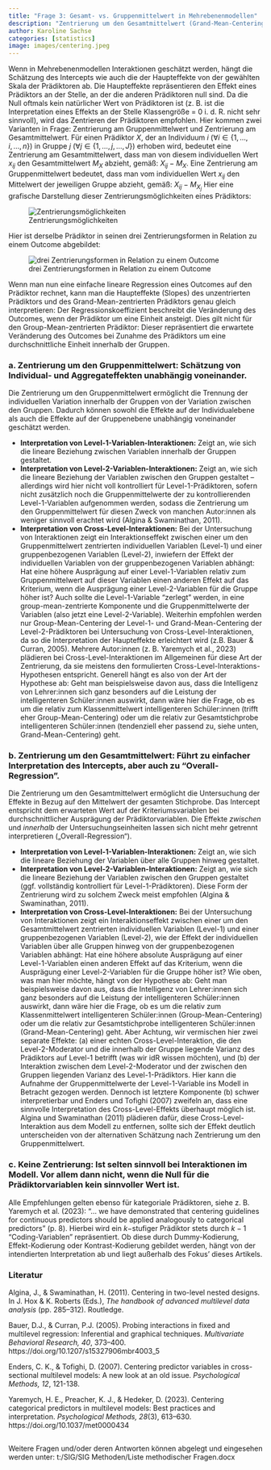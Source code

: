 ```yaml
---
title: "Frage 3: Gesamt- vs. Gruppenmittelwert in Mehrebenenmodellen"
description: "Zentrierung um den Gesamtmittelwert (Grand-Mean-Centering) oder um den Gruppenmittelwert (Group-Mean-Centering) und Bedeutung für Interaktionen in Mehrebenenmodellen"
author: Karoline Sachse
categories: [statistics]
image: images/centering.jpeg
---
```


Wenn in Mehrebenenmodellen Interaktionen geschätzt werden, hängt die Schätzung des Intercepts wie auch die der Haupteffekte von der gewählten Skala der Prädiktoren ab. Die Haupteffekte repräsentieren den Effekt eines Prädiktors an der Stelle, an der die anderen Prädiktoren null sind. Da die Null oftmals kein natürlicher Wert von Prädiktoren ist (z. B. ist die Interpretation eines Effekts an der Stelle Klassengröße = 0 i. d. R. nicht sehr sinnvoll), wird das Zentrieren der Prädiktoren empfohlen. Hier kommen zwei Varianten in Frage: Zentrierung am Gruppenmittelwert und Zentrierung am Gesamtmittelwert. Für einen Prädiktor $X$, der an Individuum $i$ ($\forall i \in \{1,…,i,…,n\}$) in Gruppe $j$ ($\forall j \in \{1,…,j,…,J\}$) erhoben wird, bedeutet eine Zentrierung am Gesamtmittelwert, dass man von diesem individuellen Wert $x_{ij}$ den Gesamtmittelwert $M_X$ abzieht, gemäß: $X_{ij}-M_X$. Eine Zentrierung am Gruppenmittelwert bedeutet, dass man vom individuellen Wert $x_{ij}$ den Mittelwert der jeweiligen Gruppe abzieht, gemäß: $X_{ij}-M_{X_j}$ Hier eine grafische Darstellung dieser Zentrierungsmöglichkeiten eines Prädiktors:

![Zentrierungsmöglichkeiten](images/centering.jpeg)

Hier ist derselbe Prädiktor in seinen drei Zentrierungsformen in Relation zu einem Outcome abgebildet:

![drei Zentrierungsformen in Relation zu einem Outcome](images/centeringOverallRegression.jpeg)

Wenn man nun eine einfache lineare Regression eines Outcomes auf den Prädiktor rechnet, kann man die Haupteffekte (Slopes) des unzentrierten Prädiktors und des Grand-Mean-zentrierten Prädiktors genau gleich interpretieren: Der Regressionskoeffizient beschreibt die Veränderung des Outcomes, wenn der Prädiktor um eine Einheit ansteigt. Dies gilt nicht für den Group-Mean-zentrierten Prädiktor: Dieser repräsentiert die erwartete Veränderung des Outcomes bei Zunahme des Prädiktors um eine durchschnittliche Einheit innerhalb der Gruppen.

### a. Zentrierung um den Gruppenmittelwert: Schätzung von Individual- und Aggregateffekten unabhängig voneinander.

Die Zentrierung um den Gruppenmittelwert ermöglicht die Trennung der individuellen Variation innerhalb der Gruppen von der Variation zwischen den Gruppen. Dadurch können sowohl die Effekte auf der Individualebene als auch die Effekte auf der Gruppenebene unabhängig voneinander geschätzt werden.

-   **Interpretation von Level-1-Variablen-Interaktionen:** Zeigt an, wie sich die lineare Beziehung zwischen Variablen innerhalb der Gruppen gestaltet.
-   **Interpretation von Level-2-Variablen-Interaktionen:** Zeigt an, wie sich die lineare Beziehung der Variablen zwischen den Gruppen gestaltet – allerdings wird hier nicht voll kontrolliert für Level-1-Prädiktoren, sofern nicht zusätzlich noch die Gruppenmittelwerte der zu kontrollierenden Level-1-Variablen aufgenommen werden, sodass die Zentrierung um den Gruppenmittelwert für diesen Zweck von manchen Autor:innen als weniger sinnvoll erachtet wird (Algina & Swaminathan, 2011).
-   **Interpretation von Cross-Level-Interaktionen:** Bei der Untersuchung von Interaktionen zeigt ein Interaktionseffekt zwischen einer um den Gruppenmittelwert zentrierten individuellen Variablen (Level-1) und einer gruppenbezogenen Variablen (Level-2), inwiefern der Effekt der individuellen Variablen von der gruppenbezogenen Variablen abhängt: Hat eine höhere Ausprägung auf einer Level-1-Variablen relativ zum Gruppenmittelwert auf dieser Variablen einen anderen Effekt auf das Kriterium, wenn die Ausprägung einer Level-2-Variablen für die Gruppe höher ist? Auch sollte die Level-1-Variable "zerlegt" werden, in eine group-mean-zentrierte Komponente und die Gruppenmittelwerte der Variablen (also jetzt eine Level-2-Variable). Weiterhin empfohlen werden nur Group-Mean-Centering der Level-1- und Grand-Mean-Centering der Level-2-Prädiktoren bei Untersuchung von Cross-Level-Interaktionen, da so die Interpretation der Haupteffekte erleichtert wird (z.B. Bauer & Curran, 2005). Mehrere Autor:innen (z. B. Yaremych et al., 2023) plädieren bei Cross-Level-Interaktionen im Allgemeinen für diese Art der Zentrierung, da sie meistens den formulierten Cross-Level-Interaktions-Hypothesen entspricht. Generell hängt es also von der Art der Hypothese ab: Geht man beispielsweise davon aus, dass die Intelligenz von Lehrer:innen sich ganz besonders auf die Leistung der intelligenteren Schüler:innen auswirkt, dann wäre hier die Frage, ob es um die relativ zum Klassenmittelwert intelligenteren Schüler:innen (trifft eher Group-Mean-Centering) oder um die relativ zur Gesamtstichprobe intelligenteren Schüler:innen (tendenziell eher passend zu, siehe unten, Grand-Mean-Centering) geht.

### b. Zentrierung um den Gesamtmittelwert: Führt zu einfacher Interpretation des Intercepts, aber auch zu "Overall-Regression".

Die Zentrierung um den Gesamtmittelwert ermöglicht die Untersuchung der Effekte in Bezug auf den Mittelwert der gesamten Stichprobe. Das Intercept entspricht dem erwarteten Wert auf der Kriteriumsvariablen bei durchschnittlicher Ausprägung der Prädiktorvariablen. Die Effekte *zwischen* und *innerhalb* der Untersuchungseinheiten lassen sich nicht mehr getrennt interpretieren („Overall-Regression“).

-   **Interpretation von Level-1-Variablen-Interaktionen:** Zeigt an, wie sich die lineare Beziehung der Variablen über alle Gruppen hinweg gestaltet.
-   **Interpretation von Level-2-Variablen-Interaktionen:** Zeigt an, wie sich die lineare Beziehung der Variablen zwischen den Gruppen gestaltet (ggf. vollständig kontrolliert für Level-1-Prädiktoren). Diese Form der Zentrierung wird zu solchem Zweck meist empfohlen (Algina & Swaminathan, 2011).
-   **Interpretation von Cross-Level-Interaktionen:** Bei der Untersuchung von Interaktionen zeigt ein Interaktionseffekt zwischen einer um den Gesamtmittelwert zentrierten individuellen Variablen (Level-1) und einer gruppenbezogenen Variablen (Level-2), wie der Effekt der individuellen Variablen über alle Gruppen hinweg von der gruppenbezogenen Variablen abhängt: Hat eine höhere absolute Ausprägung auf einer Level-1-Variablen einen anderen Effekt auf das Kriterium, wenn die Ausprägung einer Level-2-Variablen für die Gruppe höher ist? Wie oben, was man hier möchte, hängt von der Hypothese ab: Geht man beispielsweise davon aus, dass die Intelligenz von Lehrer:innen sich ganz besonders auf die Leistung der intelligenteren Schüler:innen auswirkt, dann wäre hier die Frage, ob es um die relativ zum Klassenmittelwert intelligenteren Schüler:innen (Group-Mean-Centering) oder um die relativ zur Gesamtstichprobe intelligenteren Schüler:innen (Grand-Mean-Centering) geht. Aber Achtung, wir vermischen hier zwei separate Effekte: (a) einer echten Cross-Level-Interaktion, die den Level-2-Moderator und die innerhalb der Gruppe liegende Varianz des Prädiktors auf Level-1 betrifft (was wir idR wissen möchten), und (b) der Interaktion zwischen dem Level-2-Moderator und der zwischen den Gruppen liegenden Varianz des Level-1-Prädiktors. Hier kann die Aufnahme der Gruppenmittelwerte der Level-1-Variable ins Modell in Betracht gezogen werden. Dennoch ist letztere Komponente (b) schwer interpretierbar und Enders und Tofighi (2007) zweifeln an, dass eine sinnvolle Interpretation des Cross-Level-Effekts überhaupt möglich ist. Algina und Swaminathan (2011) plädieren dafür, diese Cross-Level-Interaktion aus dem Modell zu entfernen, sollte sich der Effekt deutlich unterscheiden von der alternativen Schätzung nach Zentrierung um den Gruppenmittelwert. 

### c. Keine Zentrierung: Ist selten sinnvoll bei Interaktionen im Modell. Vor allem dann nicht, wenn die Null für die Prädiktorvariablen kein sinnvoller Wert ist.

Alle Empfehlungen gelten ebenso für kategoriale Prädiktoren, siehe z. B. Yaremych et al. (2023): "... we have demonstrated that centering guidelines for continuous predictors should be applied analogously to categorical predictors" (p. 8). Hierbei wird ein $k-$stufiger Prädiktor stets durch $k-1$ “Coding-Variablen” repräsentiert. Ob diese durch Dummy-Kodierung, Effekt-Kodierung oder Kontrast-Kodierung gebildet werden, hängt von der intendierten Interpretation ab und liegt außerhalb des Fokus’ dieses Artikels.

### Literatur

Algina, J., & Swaminathan, H. (2011). Centering in two-level nested designs. In J. Hox & K. Roberts (Eds.), *The handbook of advanced multilevel data analysis* (pp. 285–312). Routledge.

Bauer, D.J., & Curran, P.J. (2005). Probing interactions in fixed and multilevel regression: Inferential and graphical techniques. *Multivariate Behavioral Research, 40*, 373–400. https://doi.org/10.1207/s15327906mbr4003_5

Enders, C. K., & Tofighi, D. (2007). Centering predictor variables in cross-sectional multilevel models: A new look at an old issue. *Psychological Methods, 12*, 121-138.

Yaremych, H. E., Preacher, K. J., & Hedeker, D. (2023). Centering categorical predictors in multilevel models: Best practices and interpretation. *Psychological Methods, 28*(3), 613–630. https://doi.org/10.1037/met0000434

## 

Weitere Fragen und/oder deren Antworten können abgelegt und eingesehen werden unter: t:/SIG/SIG Methoden/Liste methodischer Fragen.docx
